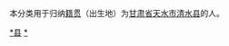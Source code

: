 {{Catnav|頁面分類|各種主題的頁面分類|依中国各省来作的分类|各地中国人|甘肃人|天水人}}
{{Catnav|頁面分類|人物|各國人物|中国人|各地中国人|甘肃人|天水人}}

本分类用于归纳[[籍贯|籍贯]]（出生地）为[[甘肃省|甘肃省]][[天水市|天水市]][[清水县|清水县]]的人。

[[Category:天水人|*县]]
[[Category:清水县|*]]
